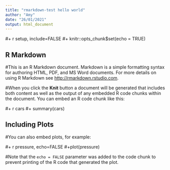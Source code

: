 ```yaml
---
title: "rmarkdown-test hello world"
author: "Amy"
date: "26/01/2021"
output: html_document
---
```


#+ r setup, include=FALSE
#+ knitr::opts_chunk$set(echo = TRUE)

## R Markdown

#This is an R Markdown document. Markdown is a simple formatting syntax for authoring HTML, PDF, and MS Word documents. For more details on using R Markdown see <http://rmarkdown.rstudio.com>.

#When you click the **Knit** button a document will be generated that includes both content as well as the output of any embedded R code chunks within the document. You can embed an R code chunk like this:

#+ r cars
#+ summary(cars)


## Including Plots

#You can also embed plots, for example:

#+ r pressure, echo=FALSE
#+plot(pressure)


#Note that the `echo = FALSE` parameter was added to the code chunk to prevent printing of the R code that generated the plot.
